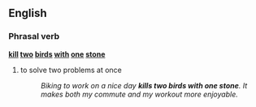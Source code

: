 ==English==
===Phrasal verb===
'''[[kill]] [[two]] [[birds]] [[with]] [[one]] [[stone]]'''
#{{idiom}} to solve two problems at once
#:''Biking to work on a nice day '''kills two birds with one stone'''.  It makes both my commute and my workout more enjoyable.''